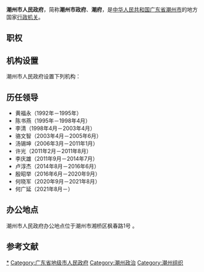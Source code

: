 {{Unreferenced|time=2021-04-16T01:45:37+00:00}}
{{Infobox PRCG
|机构名称=潮州市人民政府
|标志1=National Emblem of the People's Republic of China (2).svg
|标志1说明=[[s:国务院关于国家行政机关和企业事业单位社会团体印章管理的规定|1999年规定]]：[[印章|印章]][[直径|直径]]4.5厘米，中央刊[[中华人民共和国国徽|国徽]]，由[[广东省人民政府|广东省人民政府]]制发。
|职位1=[[潮州市历任领导人列表|市长]]
|人员1=[[何广延|何广延]]
|职位2=副市长
|人员2=林少明、胡鹏、林文锋、周岳林、朱丹、宋铁
|人数2=6
|职位3=秘书长
|人员3=佘楚雄
|业务上级=[[广东省人民政府|广东省人民政府]]
|组织上级=[[潮州市人民代表大会|潮州市人民代表大会]]<br>[[潮州市人民代表大会常务委员会|潮州市人民代表大会常务委员会]]
|中共上级=[[中国共产党潮州市委员会|中国共产党潮州市委员会]]
|中共本级=[[中国共产党潮州市人民政府党组|中国共产党潮州市人民政府党组]]
|行政级别=正地厅级
|机构类型=[[地级市|地级市]][[人民政府|人民政府]]
|场所1=潮州市人民政府办公室
|地址1=潮州市湘桥区枫春路1号
|坐标1=
|邮编1=
|官网= {{URL|http://www.chaozhou.gov.cn/}}
|a=[[中国共产党潮州市委员会|中国共产党潮州市委员会]]
|b=[[潮州市人民代表大会|潮州市人民代表大会]]
|c=[[潮州市人民代表大会常务委员会|潮州市人民代表大会常务委员会]]
|d=[[中国人民政治协商会议潮州市委员会|中国人民政治协商会议潮州市委员会]]
|e=[[中国共产党潮州市纪律检查委员会|中国共产党潮州市纪律检查委员会]]
|f=[[潮州市监察委员会|潮州市监察委员会]]
|g=[[广东省潮州市中级人民法院|广东省潮州市中级人民法院]]
|h=[[潮州市人民检察院|潮州市人民检察院]]
|i=[[中国人民解放军潮州市警备区|中国人民解放军潮州市警备区]]
}}

'''潮州市人民政府'''，简称'''潮州市政府'''、'''潮府'''，是[[中华人民共和国|中华人民共和国]][[广东省|广东省]][[潮州市|潮州市]]的地方国家[[行政机关|行政机关]]。

== 职权 ==
{{:人民政府}}

== 机构设置 ==
潮州市人民政府设置下列机构：
{{columns-list|2|
*潮州市人民政府办公室
*潮州市发展和改革局
*潮州市教育局
*潮州市科学技术局
*潮州市工业和信息化局
*潮州市公安局
*潮州市民政局
*潮州市司法局
*潮州市财政局
*潮州市人力资源和社会保障局
*潮州市自然资源局
*潮州市生态环境局
*潮州市住房和城乡建设局
*潮州市交通运输局
*潮州市水务局
*潮州市农业农村局
*潮州市商务局
*潮州市文化广电旅游体育局
*潮州市卫生健康局
*潮州市退役军人事务局
*潮州市应急管理局
*潮州市审计局
*潮州市国有资产委监督管理委员会
*潮州市市场监督管理局
*潮州市统计局
*潮州市医疗保障局
*潮州市金融工作局
*潮州市城市管理和综合执法局
*潮州市信访局
*潮州市政务服务数据管理局
*潮州市林业局
*潮州市人民防空办公室 
}}

== 历任领导 ==
*黄福永（1992年－1995年）
*陈书燕（1995年－1998年4月）	
*李清（1998年4月－2003年4月）
*骆文智（2003年4月－2005年6月）	
*汤锡坤（2006年3月－2011年1月）
*许光（2011年2月－2011年8月）
*李庆雄（2011年9月－2014年7月）
*卢淳杰（2014年8月－2016年6月）
*殷昭举（2016年6月－2020年9月）
*何晓军（2020年9月－2021年8月）
*何广延（2021年8月－）

== 办公地点 ==
潮州市人民政府办公地点位于潮州市湘桥区枫春路1号 。

== 参考文献 ==
{{Reflist|2}}

{{广东省各地市|行政机关}}

[[Category:潮州市人民政府|*]]
[[Category:广东省地级市人民政府|Category:广东省地级市人民政府]]
[[Category:潮州政治|Category:潮州政治]]
[[Category:潮州组织|Category:潮州组织]]